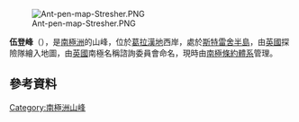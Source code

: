 [[Image:Ant-pen-map-Stresher.PNG|thumb]]

{{coord|66|8|S|65|35|W|display=title}}

'''伍登峰'''（{{lang-en|Wooden Peak}}），是[[南極洲|南極洲]]的山峰，位於[[葛拉漢地|葛拉漢地]]西岸，處於[[斯特雷舍半島|斯特雷舍半島]]，由[[英國|英國]]探險隊繪入地圖，由[[英國|英國]]南極名稱諮詢委員會命名，現時由[[南極條約體系|南極條約體系]]管理。

==參考資料==
{{usgs-gazetteer}}

{{DEFAULTSORT:Wooden Peak}}
[[Category:南極洲山峰|Category:南極洲山峰]]


{{GrahamCoast-geo-stub}}